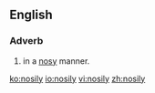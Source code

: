 ==English==

===Adverb===
{{en-adv}}

# in a [[nosy]] manner.

[[ko:nosily]]
[[io:nosily]]
[[vi:nosily]]
[[zh:nosily]]